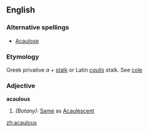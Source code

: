 ==English==

===Alternative spellings===
* [[Acaulose]]

===Etymology===
Greek privative ''a'' + [[stalk]] or Latin ''[[caulis]]'' stalk. See [[cole]]

===Adjective===
'''acaulous'''
# ''(Botany):'' [[Same]] as [[Acaulescent]]

[[zh:acaulous]]